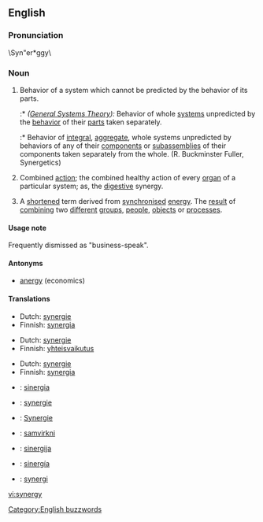 ==English==

===Pronunciation===
\Syn"er*ggy\
{{rfp}}

===Noun===
{{en-noun|synerg|ies}}

#Behavior of a system which cannot be predicted by the behavior of its parts.
#:* ''([[w:General Systems Theory|General Systems Theory]]):'' Behavior of whole [[system]]s unpredicted by the [[behavior]] of their [[part]]s taken separately.
#:* Behavior of [[integral]], [[aggregate]], whole systems unpredicted by behaviors of any of their [[component]]s or [[subassembly|subassemblies]] of their components taken separately from the whole. (R. Buckminster Fuller, Synergetics)
# {{context|medicine}} Combined [[action]]; the combined healthy action of every [[organ]] of a particular system; as, the [[digestive]] synergy.
# A [[short]]ened term derived from [[synchronise]]d [[energy]]. The [[result]] of [[combine|combining]] two [[different]] [[group]]s, [[people]], [[object]]s or [[process]]es. 

====Usage note====
Frequently dismissed as "business-speak".
[[Category:English buzzwords]]

====Antonyms====
* [[anergy]] (economics)

====Translations====
{{trans-top|behavior of integral, aggregate, whole systems}}
*Dutch: [[synergie#Dutch|synergie]] {{f}}
*Finnish: [[synergia]]
{{trans-mid}}
{{trans-bottom}}

{{trans-top|medicine: Combined action}}
*Dutch: [[synergie#Dutch|synergie]] {{f}}
*Finnish: [[yhteisvaikutus]]
{{trans-mid}}
{{trans-bottom}}

{{trans-top|shortened term derived from synchronised energy}}
*Dutch: [[synergie#Dutch|synergie]] {{f}}
*Finnish: [[synergia]]
{{trans-mid}}
{{trans-bottom}}

{{checktrans}}
{{trans-top|Translations to be checked}}
*{{ttbc|Catalan}}: [[sinergia]] {{f}}
*{{ttbc|French}}: [[synergie#French|synergie]]
{{trans-mid}}
*{{ttbc|German}}: [[Synergie]]
*{{ttbc|Icelandic}}: [[samvirkni]]
*{{ttbc|Lithuanian}}: [[sinergija]] {{f}}
*{{ttbc|Spanish}}: [[sinergía]] {{f}}
*{{ttbc|Swedish}}: [[synergi]] {{c}}
{{trans-bottom}}

[[vi:synergy]]